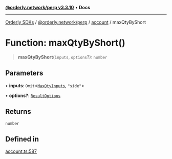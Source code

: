 [**@orderly.network/perp v3.3.10**](/sdks/tech-doc/@orderly.network/perp/README) • **Docs**

***

[Orderly SDKs](/sdks/tech-doc/packages) / [@orderly.network/perp](/sdks/tech-doc/@orderly.network/perp/README) / [account](/sdks/tech-doc/@orderly.network/perp/namespaces/account/README) / maxQtyByShort

# Function: maxQtyByShort()

> **maxQtyByShort**(`inputs`, `options`?): `number`

## Parameters

• **inputs**: `Omit`\<[`MaxQtyInputs`](/sdks/tech-doc/@orderly.network/perp/namespaces/account/type-aliases/MaxQtyInputs), `"side"`\>

• **options?**: [`ResultOptions`](/sdks/tech-doc/@orderly.network/perp/namespaces/account/type-aliases/ResultOptions)

## Returns

`number`

## Defined in

[account.ts:587](https://github.com/OrderlyNetwork/js-sdk/blob/554ae704783e3b83c40bb234a899e8f02987d9b6/packages/perp/src/account.ts#L587)
